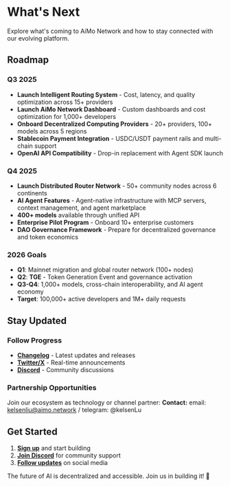 # What's Next

Explore what's coming to AiMo Network and how to stay connected with our evolving platform.

## Roadmap

### Q3 2025
- **Launch Intelligent Routing System** - Cost, latency, and quality optimization across 15+ providers
- **Launch AiMo Network Dashboard** - Custom dashboards and cost optimization for 1,000+ developers
- **Onboard Decentralized Computing Providers** - 20+ providers, 100+ models across 5 regions
- **Stablecoin Payment Integration** - USDC/USDT payment rails and multi-chain support
- **OpenAI API Compatibility** - Drop-in replacement with Agent SDK launch

### Q4 2025
- **Launch Distributed Router Network** - 50+ community nodes across 6 continents
- **AI Agent Features** - Agent-native infrastructure with MCP servers, context management, and agent marketplace
- **400+ models** available through unified API
- **Enterprise Pilot Program** - Onboard 10+ enterprise customers
- **DAO Governance Framework** - Prepare for decentralized governance and token economics

### 2026 Goals
- **Q1**: Mainnet migration and global router network (100+ nodes)
- **Q2**: **TGE** - Token Generation Event and governance activation
- **Q3-Q4**: 1,000+ models, cross-chain interoperability, and AI agent economy
- **Target**: 100,000+ active developers and 1M+ daily requests

## Stay Updated

### Follow Progress
- **[Changelog](/community/release-note)** - Latest updates and releases
- **[Twitter/X](https://x.com/AiMoNetwork)** - Real-time announcements
- **[Discord](https://discord.gg/MkeG9Zwuaw)** - Community discussions

### Partnership Opportunities
Join our ecosystem as technology or channel partner:
**Contact:** email: kelsenliu@aimo.network / telegram: @kelsenLu

## Get Started

1. **[Sign up](/overview)** and start building
2. **[Join Discord](https://discord.gg/MkeG9Zwuaw)** for community support
3. **[Follow updates](https://x.com/AiMoNetwork)** on social media

The future of AI is decentralized and accessible. Join us in building it! 🚀
